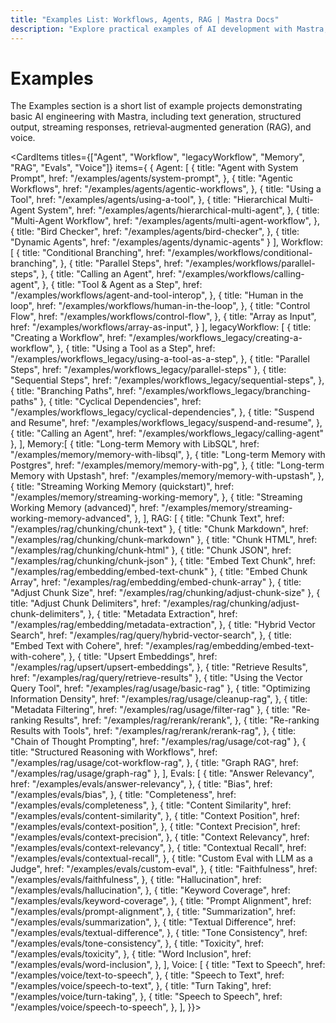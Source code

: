 ```yaml
---
title: "Examples List: Workflows, Agents, RAG | Mastra Docs"
description: "Explore practical examples of AI development with Mastra, including text generation, RAG implementations, structured outputs, and multi-modal interactions. Learn how to build AI applications using OpenAI, Anthropic, and Google Gemini."
---
```



# Examples

The Examples section is a short list of example projects demonstrating basic AI engineering with Mastra, including text generation, structured output, streaming responses, retrieval‐augmented generation (RAG), and voice.

<CardItems titles={["Agent", "Workflow", "legacyWorkflow", "Memory", "RAG", "Evals", "Voice"]} items={
  {
    Agent: [
      {
        title: "Agent with System Prompt",
        href: "/examples/agents/system-prompt",
      },
      {
        title: "Agentic Workflows",
        href: "/examples/agents/agentic-workflows",
      },
      {
        title: "Using a Tool",
        href: "/examples/agents/using-a-tool",
      },
      {
        title: "Hierarchical Multi-Agent System",
        href: "/examples/agents/hierarchical-multi-agent",
      },
      {
        title: "Multi-Agent Workflow",
        href: "/examples/agents/multi-agent-workflow",
      },
      {
        title: "Bird Checker",
        href: "/examples/agents/bird-checker",
      },
      {
        title: "Dynamic Agents",
        href: "/examples/agents/dynamic-agents"
      }
    ],
    Workflow: [
      {
        title: "Conditional Branching",
        href: "/examples/workflows/conditional-branching",
      },
      {
        title: "Parallel Steps",
        href: "/examples/workflows/parallel-steps",
      },
      {
        title: "Calling an Agent",
        href: "/examples/workflows/calling-agent",
      },
      {
        title: "Tool & Agent as a Step",
        href: "/examples/workflows/agent-and-tool-interop",
      },
      {
        title: "Human in the loop",
        href: "/examples/workflows/human-in-the-loop",
      },
      {
        title: "Control Flow",
        href: "/examples/workflows/control-flow",
      },
      {
        title: "Array as Input",
        href: "/examples/workflows/array-as-input",
      }
    ],
    legacyWorkflow: [
      {
        title: "Creating a Workflow",
        href: "/examples/workflows_legacy/creating-a-workflow",
      },
      {
        title: "Using a Tool as a Step",
        href: "/examples/workflows_legacy/using-a-tool-as-a-step",
      },
      { title: "Parallel Steps", href: "/examples/workflows_legacy/parallel-steps" },
      {
        title: "Sequential Steps",
        href: "/examples/workflows_legacy/sequential-steps",
      },
      { title: "Branching Paths", href: "/examples/workflows_legacy/branching-paths" },
      {
        title: "Cyclical Dependencies",
        href: "/examples/workflows_legacy/cyclical-dependencies",
      },
      {
        title: "Suspend and Resume",
        href: "/examples/workflows_legacy/suspend-and-resume",
      },
      { title: "Calling an Agent", href: "/examples/workflows_legacy/calling-agent" },
    ],
    Memory:[
      {
        title: "Long-term Memory with LibSQL",
        href: "/examples/memory/memory-with-libsql",
      },
      {
        title: "Long-term Memory with Postgres",
        href: "/examples/memory/memory-with-pg",
      },
      {
        title: "Long-term Memory with Upstash",
        href: "/examples/memory/memory-with-upstash",
      },
      {
        title: "Streaming Working Memory (quickstart)",
        href: "/examples/memory/streaming-working-memory",
      },
      {
        title: "Streaming Working Memory (advanced)",
        href: "/examples/memory/streaming-working-memory-advanced",
      },
    ],
  RAG: [
      { title: "Chunk Text", href: "/examples/rag/chunking/chunk-text" },
      { title: "Chunk Markdown", href: "/examples/rag/chunking/chunk-markdown" },
      { title: "Chunk HTML", href: "/examples/rag/chunking/chunk-html" },
      { title: "Chunk JSON", href: "/examples/rag/chunking/chunk-json" },
      { title: "Embed Text Chunk", href: "/examples/rag/embedding/embed-text-chunk" },
      { title: "Embed Chunk Array", href: "/examples/rag/embedding/embed-chunk-array" },
      { title: "Adjust Chunk Size", href: "/examples/rag/chunking/adjust-chunk-size" },
      {
        title: "Adjust Chunk Delimiters",
        href: "/examples/rag/chunking/adjust-chunk-delimiters",
      },
      {
        title: "Metadata Extraction",
        href: "/examples/rag/embedding/metadata-extraction",
      },
      {
        title: "Hybrid Vector Search",
        href: "/examples/rag/query/hybrid-vector-search",
      },
      {
        title: "Embed Text with Cohere",
        href: "/examples/rag/embedding/embed-text-with-cohere",
      },
      {
        title: "Upsert Embeddings",
        href: "/examples/rag/upsert/upsert-embeddings",
      },
      { title: "Retrieve Results", href: "/examples/rag/query/retrieve-results" },
      { title: "Using the Vector Query Tool", href: "/examples/rag/usage/basic-rag" },
      {
        title: "Optimizing Information Density",
        href: "/examples/rag/usage/cleanup-rag",
      },
      { title: "Metadata Filtering", href: "/examples/rag/usage/filter-rag" },
      {
        title: "Re-ranking Results",
        href: "/examples/rag/rerank/rerank",
      },
      {
        title: "Re-ranking Results with Tools",
        href: "/examples/rag/rerank/rerank-rag",
      },
      { title: "Chain of Thought Prompting", href: "/examples/rag/usage/cot-rag" },
      {
        title: "Structured Reasoning with Workflows",
        href: "/examples/rag/usage/cot-workflow-rag",
      },
      { title: "Graph RAG", href: "/examples/rag/usage/graph-rag" },
    ],
  Evals: [
    {
      title: "Answer Relevancy",
      href: "/examples/evals/answer-relevancy",
    },
    {
      title: "Bias",
      href: "/examples/evals/bias",
    },
    {
      title: "Completeness",
      href: "/examples/evals/completeness",
    },
    {
      title: "Content Similarity",
      href: "/examples/evals/content-similarity",
    },
    {
      title: "Context Position",
      href: "/examples/evals/context-position",
    },
    {
      title: "Context Precision",
      href: "/examples/evals/context-precision",
    },
    {
      title: "Context Relevancy",
      href: "/examples/evals/context-relevancy",
    },
    {
      title: "Contextual Recall",
      href: "/examples/evals/contextual-recall",
    },
    {
      title: "Custom Eval with LLM as a Judge",
      href: "/examples/evals/custom-eval",
    },
    {
      title: "Faithfulness",
      href: "/examples/evals/faithfulness",
    },
    {
      title: "Hallucination",
      href: "/examples/evals/hallucination",
    },
    {
      title: "Keyword Coverage",
      href: "/examples/evals/keyword-coverage",
    },
    {
      title: "Prompt Alignment",
      href: "/examples/evals/prompt-alignment",
    },
    {
      title: "Summarization",
      href: "/examples/evals/summarization",
    },
    {
      title: "Textual Difference",
      href: "/examples/evals/textual-difference",
    },
    {
      title: "Tone Consistency", 
      href: "/examples/evals/tone-consistency",
    },
    {
      title: "Toxicity",
      href: "/examples/evals/toxicity",
    },
    {
      title: "Word Inclusion",
      href: "/examples/evals/word-inclusion",
    },
  ],
  Voice: [
    {
      title: "Text to Speech",
      href: "/examples/voice/text-to-speech",
    },
    {
      title: "Speech to Text",
      href: "/examples/voice/speech-to-text",
    },
    {
      title: "Turn Taking",
      href: "/examples/voice/turn-taking",
    },
    {
      title: "Speech to Speech",
      href: "/examples/voice/speech-to-speech",
    },
  ],
}}>

</CardItems>
